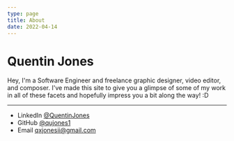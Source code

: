 ```yaml
---
type: page
title: About
date: 2022-04-14
---
```


# Quentin Jones

Hey, I'm a Software Engineer and freelance graphic designer, video editor, and composer. I've made this site to give you a glimpse of some of my work in all of these facets and hopefully impress you a bit along the way! :D

---

- LinkedIn [@QuentinJones](https://www.linkedin.com/in/quentin-jones-b24077165/)
- GitHub [@qujones1](https://github.com/qujones1)
- Email qxjonesii@gmail.com
